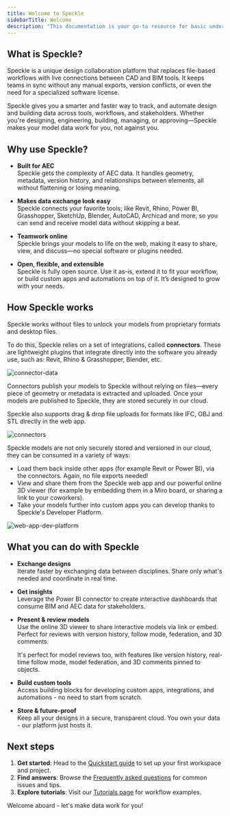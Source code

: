 ```yaml
---
title: Welcome to Speckle
sidebarTitle: Welcome
description: "This documentation is your go-to resource for basic understanding of Speckle's platform and terminology, getting started guides to set up workspaces, projects, and connectors, and common answers to FAQs and troubleshooting tips."
---
```


## What is Speckle?

Speckle is a unique design collaboration platform that replaces file-based workflows 
with live connections between CAD and BIM tools. It keeps teams in sync without any 
manual exports, version conflicts, or even the need for a specialized software license.

Speckle gives you a smarter and faster way to track, and automate design and building 
data across tools, workflows, and stakeholders. Whether you're designing, engineering, 
building, managing, or approving—Speckle makes your model data work for you, not against you.


## Why use Speckle?

- **Built for AEC**  
  Speckle gets the complexity of AEC data. It handles geometry, metadata, version history, and relationships between elements, all without flattening or losing meaning.

- **Makes data exchange look easy**  
  Speckle connects your favorite tools; like Revit, Rhino, Power BI, Grasshopper, SketchUp, Blender, AutoCAD, Archicad and more, so you can send and receive model data without skipping a beat.

- **Teamwork online**  
  Speckle brings your models to life on the web, making it easy to share, view, and discuss—no special software or plugins needed.

- **Open, flexible, and extensible**  
  Speckle is fully open source. Use it as-is, extend it to fit your workflow, or build custom apps and automations on top of it. It’s designed to grow with your needs.

## How Speckle works

Speckle works without files to unlock your models from proprietary formats and desktop files.

To do this, Speckle relies on a set of integrations, called **connectors**. These are lightweight plugins that integrate directly into the software you already use, such as: Revit, Rhino & Grasshopper, Blender, etc.

![connector-data](/images/introduction/intro-connector_data.png)

Connectors publish your models to Speckle without relying on files—every piece of geometry or metadata is extracted and uploaded. Once your models are published to Speckle, they are stored securely in our cloud.

Speckle also supports drag & drop file uploads for formats like IFC, OBJ and STL directly in the web app.

![connectors](/images/introduction/intro-connectors.png)

Speckle models are not only securely stored and versioned in our cloud, they can be consumed in a variety of ways:

- Load them back inside other apps (for example Revit or Power BI), via the connectors. Again, no file exports needed!
- View and share them from the Speckle web app and our powerful online 3D viewer (for example by embedding them in a Miro board, or sharing a link to your coworkers).
- Take your models further into custom apps you can develop thanks to Speckle's Developer Platform.

![web-app-dev-platform](/images/introduction/intro-web_app_dev_platform.png)


## What you can do with Speckle

- **Exchange designs**  
  Iterate faster by exchanging data between disciplines. Share only what's needed and coordinate in real time.

- **Get insights**  
  Leverage the Power BI connector to create interactive dashboards that consume BIM and AEC data for stakeholders.

- **Present & review models**  
  Use the online 3D viewer to share interactive models via link or embed. Perfect for reviews with version history, follow mode, federation, and 3D comments.

  It's perfect for model reviews too, with features like version history, real-time follow mode, model federation, and 3D comments pinned to objects.

- **Build custom tools**  
  Access building blocks for developing custom apps, integrations, and automations - no need to start from scratch.

- **Store & future-proof**  
  Keep all your designs in a secure, transparent cloud. You own your data - our platform just hosts it.

## Next steps

1. **Get started**: Head to the [Quickstart guide](quickstart/quickstart) to set up your first workspace and project.  
2. **Find answers**: Browse the [Frequently asked questions](get-started/quick-answers) for common issues and tips.  
3. **Explore tutorials**: Visit our [Tutorials page](https://speckle.systems/tutorials) for workflow examples.

Welcome aboard - let's make data work for you!
